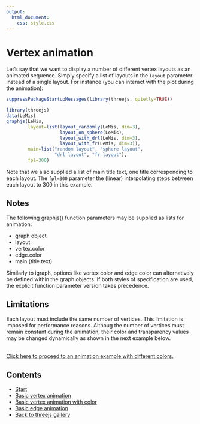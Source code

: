 ```yaml
---
output:
  html_document:
    css: style.css
---
```


# Vertex animation

Let's say that we want to display a number of different vertex layouts
as an animated sequence. Simply specify a list of layouts in the
`layout` parameter instead of a single layout. For instance
(you can interact with the plot during the animation):
```r
suppressPackageStartupMessages(library(threejs, quietly=TRUE))
```
```r
library(threejs)
data(LeMis)
graphjs(LeMis,
        layout=list(layout_randomly(LeMis, dim=3),
                    layout_on_sphere(LeMis),
                    layout_with_drl(LeMis, dim=3),
                    layout_with_fr(LeMis, dim=3)),
        main=list("random layout", "sphere layout",
                  "drl layout", "fr layout"),
        fpl=300)
```
Note that we also supplied a list of main title text, one title corresponding
to each layout. The `fpl=300` parameter the (linear) interpolating steps
between each layout to 300 in this example.

## Notes

The following graphjs() function parameters
may be supplied as lists for animation:

- graph object
- layout
- vertex.color
- edge.color
- main  (title text)

Similarly to igraph, options like vertex color and edge color
can alternatively be defined within the graph objects. If both
styles of specification are used, the explicit function parameter
version takes precedence.

## Limitations

Each layout must include the same number of vertices. This limitation is
imposed for performance reasons. Althoug the number of vertices must remain
constant during the animation, their color and transparency values may be
changed dynamically as shown in the next example below.

<br/>
<a href="color.html">Click here to proceed to an animation example with different colors.</a>


## Contents

- <a href="animation.html">Start</a>
- <a href="vertex.html">Basic vertex animation</a>
- <a href="color.html">Basic vertex animation with color</a>
- <a href="edge.html">Basic edge animation</a>
- <a href="../index.html">Back to threejs gallery</a>

<br/>
<br/>
<br/>
<br/>
<br/>
<br/>
